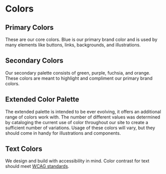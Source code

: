 
<Meta title="Design Tokens/Colorss"/>

# Colors

## Primary Colors

These are our core colors. Blue is our primary brand color and is used by many elements like buttons, links, backgrounds, and illustrations.

<ColorPalette>
  <ColorItem
    title="$primary-brand"
    colors={[brandTokens.primaryBrand]}
  />
  <ColorItem
    title="$primary-brand-darker"
    colors={[brandTokens.primaryBrandDarker]}
  />
  <ColorItem
    title="$gray-lighter"
    colors={[brandTokens.grayLighter]}
  />
</ColorPalette>

## Secondary Colors

Our secondary palette consists of green, purple, fuchsia, and orange. These colors are meant to highlight and compliment our primary brand colors.

<ColorPalette>
  <ColorItem
    title="$green"
    colors={[brandTokens.green]}
  />
  <ColorItem
    title="$purple"
    colors={[brandTokens.purple]}
  />
  <ColorItem
    title="$fuchsia"
    colors={[brandTokens.fuchsia]}
  />
  <ColorItem
    title="$orange"
    colors={[brandTokens.orange]}
  />
</ColorPalette>

## Extended Color Palette

The extended palette is intended to be ever evolving, it offers an additional range of colors work with. The number of different values was determined by cataloging the current use of color throughout our site to create a sufficient number of variations. Usage of these colors will vary, but they should come in handy for illustrations and components.

<ColorPalette>
  <ColorItem
    title="$primary-brand-lighter"
    subtitle="Accessible on -darker colors."
    colors={[brandTokens.primaryBrandLighter]}
  />
  <ColorItem
    title="$primary-brand-light"
    colors={[brandTokens.primaryBrandLight]}
  />
  <ColorItem
    title="$primary-brand"
    subtitle="Accessible with white."
    colors={[brandTokens.primaryBrand]}
  />
  <ColorItem
    title="$primary-brand-dark"
    subtitle="Accessible with white."
    colors={[brandTokens.primaryBrandDark]}
  />
  <ColorItem
    title="$primary-brand-darker"
    subtitle="Accessible with white."
    colors={[brandTokens.primaryBrandDarker]}
  />
  <ColorItem
    title="$green-lighter"
    subtitle="Accessible on -darker colors."
    colors={[brandTokens.greenLighter]}
  />
  <ColorItem
    title="$green-light"
    colors={[brandTokens.greenLight]}
  />
  <ColorItem
    title="$green"
    subtitle="Accessible with white."
    colors={[brandTokens.green]}
  />
  <ColorItem
    title="$green-dark"
    subtitle="Accessible with white."
    colors={[brandTokens.greenDark]}
  />
  <ColorItem
    title="$green-darker"
    subtitle="Accessible with white."
    colors={[brandTokens.greenDarker]}
  />
  <ColorItem
    title="$purple-lighter"
    subtitle="Accessible on -darker colors."
    colors={[brandTokens.purpleLighter]}
  />
  <ColorItem
    title="$purple-light"
    colors={[brandTokens.purpleLight]}
  />
  <ColorItem
    title="$purple"
    subtitle="Accessible with white."
    colors={[brandTokens.purple]}
  />
  <ColorItem
    title="$purple-dark"
    subtitle="Accessible with white."
    colors={[brandTokens.purpleDark]}
  />
  <ColorItem
    title="$purple-darker"
    subtitle="Accessible with white."
    colors={[brandTokens.purpleDarker]}
  />
  <ColorItem
    title="$fuchsia-lighter"
    subtitle="Accessible on -darker colors."
    colors={[brandTokens.fuchsiaLighter]}
  />
  <ColorItem
    title="$fuchsia-light"
    colors={[brandTokens.fuchsiaLight]}
  />
  <ColorItem
    title="$fuchsia"
    subtitle="Accessible with white."
    colors={[brandTokens.fuchsia]}
  />
  <ColorItem
    title="$fuchsia-dark"
    subtitle="Accessible with white."
    colors={[brandTokens.fuchsiaDark]}
  />
  <ColorItem
    title="$fuchsia-darker"
    subtitle="Accessible with white."
    colors={[brandTokens.fuchsiaDarker]}
  />
  <ColorItem
    title="$orange-lighter"
    subtitle="Accessible on -darker colors."
    colors={[brandTokens.orangeLighter]}
  />
  <ColorItem
    title="$orange-light"
    colors={[brandTokens.orangeLight]}
  />
  <ColorItem
    title="$orange"
    colors={[brandTokens.orange]}
  />
  <ColorItem
    title="$orange-dark"
    subtitle="Accessible with white."
    colors={[brandTokens.orangeDark]}
  />
  <ColorItem
    title="$orange-darker"
    subtitle="Accessible with white."
    colors={[brandTokens.orangeDarker]}
  />
  <ColorItem
    title="$gray-lighter"
    subtitle="Accessible on -darker colors."
    colors={[brandTokens.grayLighter]}
  />
  <ColorItem
    title="$gray-light"
    colors={[brandTokens.grayLight]}
  />
  <ColorItem
    title="$gray"
    colors={[brandTokens.gray]}
  />
  <ColorItem
    title="$gray-dark"
    subtitle="Accessible with white."
    colors={[brandTokens.grayDark]}
  />
  <ColorItem
    title="$gray-darker"
    subtitle="Accessible with white."
    colors={[brandTokens.grayDarker]}
  />
</ColorPalette>

## Text Colors

We design and build with accessibility in mind. Color contrast for text should meet [WCAG standards](https://webaim.org/resources/contrastchecker/).

<ColorPalette>
  <ColorItem
    title="$text-dark"
    subtitle="Accessible on white and lightest gray."
    colors={[brandTokens.textDark]}
  />
  <ColorItem
    title="$text-light"
    subtitle="Accessible on primary brand color."
    colors={[brandTokens.textLight]}
  />
  <ColorItem
    title="$text-light-emphasis"
    subtitle="Accessible on primary brand color, useful for buttons and headings."
    colors={[brandTokens.textLightEmphasis]}
  />
  <ColorItem
    title="$text-action"
    subtitle="Accessible on white and lighter-gray."
    colors={[brandTokens.textAction]}
  />
</ColorPalette>
